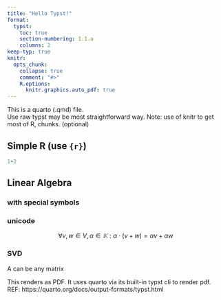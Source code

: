 ```yaml
---
title: "Hello Typst!"
format:
  typst:
    toc: true
    section-numbering: 1.1.a
    columns: 2
keep-typ: true
knitr:
  opts_chunk: 
    collapse: true
    comment: "#>" 
    R.options:
      knitr.graphics.auto_pdf: true
---
```


This is a quarto (.qmd) file.  
Use raw typst may be most straightforward way.
Note:  use of knitr to get most of R, chunks.  (optional)


## Simple R   (use `{r}`)
```r
1+2
```

## Linear Algebra

### with special symbols
```{=typst}
$
forall v, w in V, alpha in KK: alpha dot (v + w) = alpha v + alpha w
$
```

### unicode

$$
∀ v, w ∈ V, α ∈ 𝕂: α ⋅ (v + w) = α v + α w
$$

### SVD

A can be any matrix

```{=typst}
$A = U Sigma V$
Phi

2 + x = ?
```

This renders as PDF.  It uses quarto via its built-in typst cli to render pdf.
REF:   https://quarto.org/docs/output-formats/typst.html

